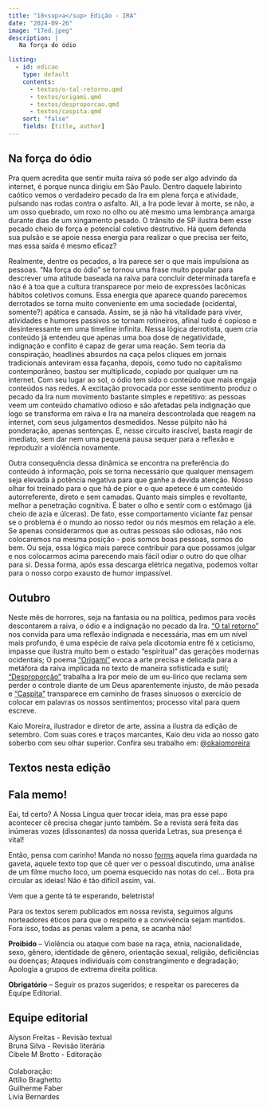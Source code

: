 ```yaml
---
title: "18<sup>a</sup> Edição - IRA"
date: "2024-09-26"
image: "17ed.jpeg"
description: |
   Na força do ódio

listing: 
  - id: edicao
    type: default
    contents:
      - textos/o-tal-retorno.qmd
      - textos/origami.qmd
      - textos/desproporcao.qmd
      - textos/caspita.qmd
    sort: "false"
    fields: [title, author]
---
```


## Na força do ódio

<!-- ![](capa.jpeg){.imgpar width="60%"} -->

Pra quem acredita que sentir muita raiva só pode ser algo advindo da internet, é porque nunca dirigiu em São Paulo. Dentro daquele labirinto caótico vemos o verdadeiro pecado da Ira em plena força e atividade, pulsando nas rodas contra o asfalto. Ali, a Ira pode levar à morte, se não, a um osso quebrado, um roxo no olho ou até mesmo uma lembrança amarga durante dias de um xingamento pesado. O trânsito de SP ilustra bem esse pecado cheio de força e potencial coletivo destrutivo. Há quem defenda sua pulsão e se apoie nessa energia para realizar o que precisa ser feito, mas essa saída é mesmo eficaz?

Realmente, dentre os pecados, a Ira parece ser o que mais impulsiona as pessoas. "Na força do ódio" se tornou uma frase muito popular para descrever uma atitude baseada na raiva para concluir determinada tarefa e não é à toa que a cultura transparece por meio  de expressões lacônicas hábitos coletivos comuns. Essa energia que aparece quando parecemos derrotados se torna muito conveniente em uma sociedade (ocidental, somente?) apática e cansada. Assim, se já não há vitalidade para viver, atividades e humores passivos se tornam rotineiros, afinal tudo é copioso e desinteressante em uma timeline infinita. Nessa lógica derrotista, quem cria conteúdo já entendeu que apenas uma boa dose de negatividade, indignação e conflito é capaz de gerar uma reação. Sem teoria da conspiração, headlines absurdos na caça pelos cliques em jornais tradicionais anteviram essa façanha, depois, como tudo no capitalismo contemporâneo, bastou ser multiplicado, copiado por qualquer um na internet. Com seu lugar ao sol, o ódio tem sido o conteúdo que mais engaja conteúdos nas redes. A excitação provocada por esse sentimento produz o pecado da Ira num movimento bastante simples e repetitivo: as pessoas veem um conteúdo chamativo odioso e são afetadas pela indignação que logo se transforma em raiva e Ira na maneira descontrolada que reagem na internet, com seus julgamentos desmedidos. Nesse púlpito não há ponderação, apenas sentenças. E, nesse circuito irascível, basta reagir de imediato, sem dar nem uma pequena pausa sequer para a reflexão e reproduzir a violência novamente. 

Outra consequência dessa dinâmica se encontra na preferência do conteúdo  à informação, pois se torna necessário que qualquer mensagem seja elevada à potência negativa para que ganhe a devida atenção. Nosso olhar foi treinado para o que há de pior e o que apetece é um conteúdo autorreferente, direto e sem camadas. Quanto mais simples e revoltante, melhor a penetração cognitiva. É bater o olho e sentir com o estômago (já cheio de azia e úlceras). De fato, esse comportamento viciante faz pensar se o problema é o mundo ao nosso redor ou nós mesmos em relação a ele. Se apenas considerarmos que as outras pessoas são odiosas, não nos colocaremos na mesma posição - pois somos boas pessoas, somos do bem. Ou seja, essa lógica mais parece contribuir para que possamos julgar e nos colocarmos acima parecendo mais fácil odiar o outro do que olhar para si. Dessa forma, após essa descarga elétrica negativa, podemos voltar para o nosso corpo exausto de humor impassível.

## Outubro

Neste mês de horrores, seja na fantasia ou na política, pedimos para vocês descontarem a raiva, o ódio e a indignação no pecado da Ira. ["O tal retorno"](textos/o-tal-retorno.qmd) nos convida para uma reflexão indignada e necessária, mas em um nível mais profundo, é uma espécie de raiva pela dicotomia entre fé x ceticismo,  impasse que ilustra muito bem o estado “espiritual” das gerações modernas ocidentais; O poema ["Origami"](textos/origami.qmd) evoca a arte precisa e delicada para a metáfora da raiva implicada no texto de maneira sofisticada e sutil; ["Desproporção"](textos/desproporcao.qmd) trabalha a Ira por meio de um eu-lírico que reclama sem perder o controle diante de um Deus aparentemente injusto, de mão pesada e ["Caspita"](textos/caspita.qmd) transparece em caminho de frases sinuosos o exercício de colocar em palavras os nossos sentimentos; processo vital para quem escreve.  

Kaio Moreira, ilustrador e diretor de arte, assina a ilustra da edição de setembro. Com suas cores e traços marcantes, Kaio deu vida ao nosso gato soberbo com seu olhar superior. Confira seu trabalho em: [@okaiomoreira](https://www.instagram.com/okaiomoreira)

## Textos nesta edição

::: {#edicao}
:::

## <i class="bi bi-mic-fill"></i> Fala memo!

Eai, td certo? A Nossa Língua quer trocar ideia, mas pra esse papo acontecer cê precisa chegar junto também. Se a revista será feita das inúmeras vozes (dissonantes) da nossa querida Letras, sua presença é vital!

Então, pensa com carinho! Manda no nosso [forms](https://forms.gle/DLdK8XZ6FbcQp5bD9) aquela rima guardada na gaveta, aquele texto top que cê quer ver o pessoal discutindo, uma análise de um filme mucho loco, um poema esquecido nas notas do cel... Bota pra circular as ideias! Não é tão difícil assim, vai.

Vem que a gente tá te esperando, beletrista!

::: callout-important
Para os textos serem publicados em nossa revista, seguimos alguns norteadores éticos para que o respeito e a convivência sejam mantidos. Fora isso, todas as penas valem a pena, se acanha não!

**Proibido** -- Violência ou ataque com base na raça, etnia, nacionalidade, sexo, gênero, identidade de gênero, orientação sexual, religião, deficiências ou doenças; Ataques individuais com constrangimento e degradação; Apologia a grupos de extrema direita política.

**Obrigatório** -- Seguir os prazos sugeridos; e respeitar os pareceres da Equipe Editorial.
:::

## Equipe editorial

<p>

</p>

| Alyson Freitas - Revisão textual
| Bruna Silva - Revisão literária
| Cibele M Brotto - Editoração
| 
| Colaboração:
| Attílio Braghetto
| Guilherme Faber
| Livia Bernardes
